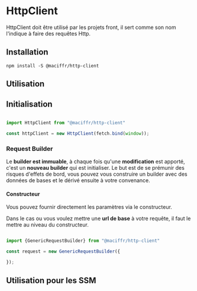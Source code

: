 # HttpClient

HttpClient doit être utilisé par les projets front, il sert comme son nom l'indique à faire des requêtes Http.

## Installation

```shell
npm install -S @maciffr/http-client
```

## Utilisation

## Initialisation

```js

import HttpClient from "@maciffr/http-client"

const httpClient = new HttpClient(fetch.bind(window));
```

### Request Builder

Le **builder est immuable**, à chaque fois qu'une **modification** est apporté, c'est un **nouveau builder** qui est initialiser.
Le but est de se prémunir des risques d'effets de bord, vous pouvez vous construire un builder avec des données de bases et le dérivé ensuite à votre convenance.

#### Constructeur

Vous pouvez fournir directement les paramètres via le constructeur.

Dans le cas ou vous voulez mettre une **url de base** à votre requête, il faut le mettre au niveau du constructeur.

```js

import {GenericRequestBuilder} from "@maciffr/http-client"

const request = new GenericRequestBuilder({

});

```


## Utilisation pour les SSM

